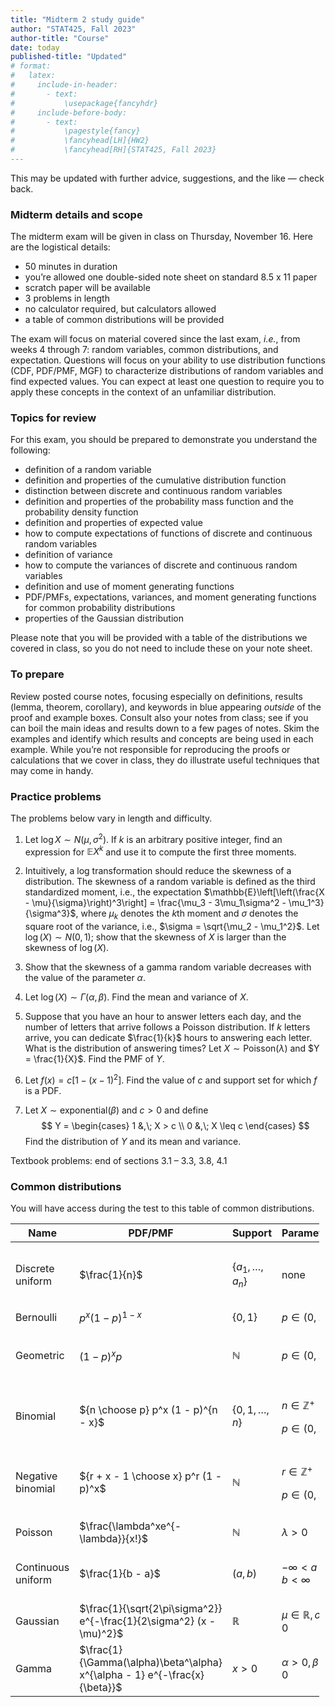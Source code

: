 ```yaml
---
title: "Midterm 2 study guide"
author: "STAT425, Fall 2023"
author-title: "Course"
date: today
published-title: "Updated"
# format: 
#   latex:
#     include-in-header: 
#       - text: 
#           \usepackage{fancyhdr}
#     include-before-body:
#       - text:
#           \pagestyle{fancy}
#           \fancyhead[LH]{HW2}
#           \fancyhead[RH]{STAT425, Fall 2023}
---
```


This may be updated with further advice, suggestions, and the like --- check back.

### Midterm details and scope

The midterm exam will be given in class on Thursday, November 16. Here are the logistical details:

-   50 minutes in duration
-   you're allowed one double-sided note sheet on standard 8.5 x 11 paper
-   scratch paper will be available
-   3 problems in length
-   no calculator required, but calculators allowed
-   a table of common distributions will be provided

The exam will focus on material covered since the last exam, *i.e.*, from weeks 4 through 7: random variables, common distributions, and expectation. Questions will focus on your ability to use distribution functions (CDF, PDF/PMF, MGF) to characterize distributions of random variables and find expected values. You can expect at least one question to require you to apply these concepts in the context of an unfamiliar distribution.

### Topics for review

For this exam, you should be prepared to demonstrate you understand the following:

-   definition of a random variable
-   definition and properties of the cumulative distribution function
-   distinction between discrete and continuous random variables
-   definition and properties of the probability mass function and the probability density function
-   definition and properties of expected value
-   how to compute expectations of functions of discrete and continuous random variables
-   definition of variance
-   how to compute the variances of discrete and continuous random variables
-   definition and use of moment generating functions
-   PDF/PMFs, expectations, variances, and moment generating functions for common probability distributions
-   properties of the Gaussian distribution

Please note that you will be provided with a table of the distributions we covered in class, so you do not need to include these on your note sheet.

### To prepare

Review posted course notes, focusing especially on definitions, results (lemma, theorem, corollary), and keywords in blue appearing *outside* of the proof and example boxes. Consult also your notes from class; see if you can boil the main ideas and results down to a few pages of notes. Skim the examples and identify which results and concepts are being used in each example. While you're not responsible for reproducing the proofs or calculations that we cover in class, they do illustrate useful techniques that may come in handy.

### Practice problems

The problems below vary in length and difficulty.

1.  Let $\log X \sim N(\mu, \sigma^2)$. If $k$ is an arbitrary positive integer, find an expression for $\mathbb{E}X^k$ and use it to compute the first three moments.

2.  Intuitively, a log transformation should reduce the skewness of a distribution. The skewness of a random variable is defined as the third standardized moment, i.e., the expectation $\mathbb{E}\left[\left(\frac{X - \mu}{\sigma}\right)^3\right] = \frac{\mu_3 - 3\mu_1\sigma^2 - \mu_1^3}{\sigma^3}$, where $\mu_k$ denotes the $k$th moment and $\sigma$ denotes the square root of the variance, i.e., $\sigma = \sqrt{\mu_2 - \mu_1^2}$. Let $\log(X) \sim N(0, 1)$; show that the skewness of $X$ is larger than the skewness of $\log(X)$.

3.  Show that the skewness of a gamma random variable decreases with the value of the parameter $\alpha$.

4.  Let $\log(X) \sim \Gamma(\alpha, \beta)$. Find the mean and variance of $X$.

5.  Suppose that you have an hour to answer letters each day, and the number of letters that arrive follows a Poisson distribution. If $k$ letters arrive, you can dedicate $\frac{1}{k}$ hours to answering each letter. What is the distribution of answering times? Let $X \sim \text{Poisson}(\lambda)$ and $Y = \frac{1}{X}$. Find the PMF of $Y$.

6.  Let $f(x) = c\left[1 - (x - 1)^2\right]$. Find the value of $c$ and support set for which $f$ is a PDF.

7.  Let $X \sim \text{exponential}(\beta)$ and $c > 0$ and define $$
    Y = \begin{cases}
      1 &,\; X > c \\
      0 &,\; X \leq c
    \end{cases}
    $$ Find the distribution of $Y$ and its mean and variance.

Textbook problems: end of sections 3.1 -- 3.3, 3.8, 4.1

### Common distributions

You will have access during the test to this table of common distributions.

+--------------------+----------------------------------------------------------------------------+-----------------------+----------------------------------+----------------------+-----------------------------------------------+-----------------------------------------------------------------------------------------+
| Name               | PDF/PMF                                                                    | Support               | Parameters                       | Mean                 | Variance                                      | MGF                                                                                     |
+====================+============================================================================+=======================+==================================+======================+===============================================+=========================================================================================+
| Discrete uniform   | $\frac{1}{n}$                                                              | $\{a_1, \dots, a_n\}$ | none                             | $\bar{a}$            | $\frac{1}{n}\sum_{i = 1}^n (a_i - \bar{a})^2$ | $\frac{1}{n}\sum_{i = 1}^n e^{ta_i}$                                                    |
+--------------------+----------------------------------------------------------------------------+-----------------------+----------------------------------+----------------------+-----------------------------------------------+-----------------------------------------------------------------------------------------+
| Bernoulli          | $p^x (1 - p)^{1 - x}$                                                      | $\{0, 1\}$            | $p \in (0, 1)$                   | $p$                  | $p(1 - p)$                                    | $1 - p + pe^t$                                                                          |
+--------------------+----------------------------------------------------------------------------+-----------------------+----------------------------------+----------------------+-----------------------------------------------+-----------------------------------------------------------------------------------------+
| Geometric          | $(1 - p)^x p$                                                              | $\mathbb{N}$          | $p \in (0, 1)$                   | $\frac{1 - p}{p}$    | $\frac{1 - p}{p^2}$                           | $\frac{p}{1 - (1 - p)e^t}$                                                              |
|                    |                                                                            |                       |                                  |                      |                                               |                                                                                         |
|                    |                                                                            |                       |                                  |                      |                                               | $t < -\log(1 - p)$                                                                      |
+--------------------+----------------------------------------------------------------------------+-----------------------+----------------------------------+----------------------+-----------------------------------------------+-----------------------------------------------------------------------------------------+
| Binomial           | ${n \choose p} p^x (1 - p)^{n - x}$                                        | $\{0, 1, \dots, n\}$  | $n \in \mathbb{Z}^+$             | $np$                 | $np(1 - p)$                                   | $\left(1 - p + pe^t\right)^n$                                                           |
|                    |                                                                            |                       |                                  |                      |                                               |                                                                                         |
|                    |                                                                            |                       | $p \in (0, 1)$                   |                      |                                               |                                                                                         |
+--------------------+----------------------------------------------------------------------------+-----------------------+----------------------------------+----------------------+-----------------------------------------------+-----------------------------------------------------------------------------------------+
| Negative binomial  | ${r + x - 1 \choose x} p^r (1 - p)^x$                                      | $\mathbb{N}$          | $r \in \mathbb{Z}^+$             | $\frac{r(1 - p)}{p}$ | $\frac{r(1 - p)}{p^2}$                        | $\left(\frac{p}{1 - (1 - p)e^t}\right)^r$                                               |
|                    |                                                                            |                       |                                  |                      |                                               |                                                                                         |
|                    |                                                                            |                       | $p \in (0, 1)$                   |                      |                                               | $t < -\log(1 - p)$                                                                      |
+--------------------+----------------------------------------------------------------------------+-----------------------+----------------------------------+----------------------+-----------------------------------------------+-----------------------------------------------------------------------------------------+
| Poisson            | $\frac{\lambda^xe^{-\lambda}}{x!}$                                         | $\mathbb{N}$          | $\lambda > 0$                    | $\lambda$            | $\lambda$                                     | $\exp\left\{-\lambda(1 - e^t)\right\}$                                                  |
+--------------------+----------------------------------------------------------------------------+-----------------------+----------------------------------+----------------------+-----------------------------------------------+-----------------------------------------------------------------------------------------+
| Continuous uniform | $\frac{1}{b - a}$                                                          | $(a, b)$              | $-\infty < a < b < \infty$       | $\frac{b + a}{2}$    | $\frac{(b - a)^2}{12}$                        | $\begin{cases}\frac{e^{ta} - e^{tb}}{t(b - a)} &,\;t\neq 0 \\ 1 &,\; t = 0 \end{cases}$ |
+--------------------+----------------------------------------------------------------------------+-----------------------+----------------------------------+----------------------+-----------------------------------------------+-----------------------------------------------------------------------------------------+
| Gaussian           | $\frac{1}{\sqrt{2\pi\sigma^2}} e^{-\frac{1}{2\sigma^2} (x - \mu)^2}$       | $\mathbb{R}$          | $\mu \in \mathbb{R}, \sigma > 0$ | $\mu$                | $\sigma^2$                                    | $\exp\left\{\mu t + \frac{1}{2}t^2\sigma^2\right\}$                                     |
+--------------------+----------------------------------------------------------------------------+-----------------------+----------------------------------+----------------------+-----------------------------------------------+-----------------------------------------------------------------------------------------+
| Gamma              | $\frac{1}{\Gamma(\alpha)\beta^\alpha} x^{\alpha - 1} e^{-\frac{x}{\beta}}$ | $x > 0$               | $\alpha > 0, \beta > 0$          | $\alpha\beta$        | $\alpha\beta^2$                               | $\left(1 - \beta t\right)^{-\alpha}$                                                    |
+--------------------+----------------------------------------------------------------------------+-----------------------+----------------------------------+----------------------+-----------------------------------------------+-----------------------------------------------------------------------------------------+
